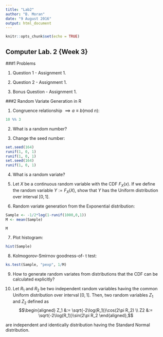 ```yaml
---
title: "Lab2"
author: "B. Moran"
date: "9 August 2016"
output: html_document
---
```


```r
knitr::opts_chunk$set(echo = TRUE)
```

## Computer Lab. 2 {Week 3}


###1	Problems


1.	Question 1 - Assignment 1.

2.	Question 2 - Assignment 1.

3.	Bonus Question - Assignment 1.


###2	Random Variate Generation in R


1.	Congruence relationship $\implies a \equiv  b (\text{mod } n)$:
```r
10 %% 3
```

2.	What is a random number?

3.	Change the seed number: 
```r
set.seed(164) 
runif(1, 0, 1) 
runif(1, 0, 1) 
set.seed(164) 
runif(1, 0, 1)

```

4.	What is a random variate?

5.	Let $X$ be a continuous random variable with the CDF $F_X(x)$. If we define the random variable $Y := F_X(X)$, show that $Y$ has the Uniform distribution over interval $[0, 1]$.

6.	Random variate generation from the Exponential distribution:
```r

Sample <- -1/2*log(1-runif(1000,0,1)) 
M <- mean(Sample)

M
```

7.	Plot histogram: 
```r
hist(Sample)
```

8.	Kolmogorov-Smirnov goodness-of- t test: 
```r
ks.test(Sample, "pexp", 1/M)
```

9.	How to generate random variates from distributions that the CDF can be calculated explicitly?

10.	Let $R_1$ and $R_2$ be two independent random variables having the common Uniform distribution over interval $[0, 1]$. Then, two random variables $Z_1$ and $Z_2$ defined as
$$\begin{aligned} Z_1 &:=	\sqrt{-2\log(R_1)}\cos(2\pi R_2) \\
Z2 &:=	\sqrt{-2\log(R_1)}\sin(2\pi R_2 \end{aligned},$$

are independent and identically distribution having the Standard Normal distribution.

